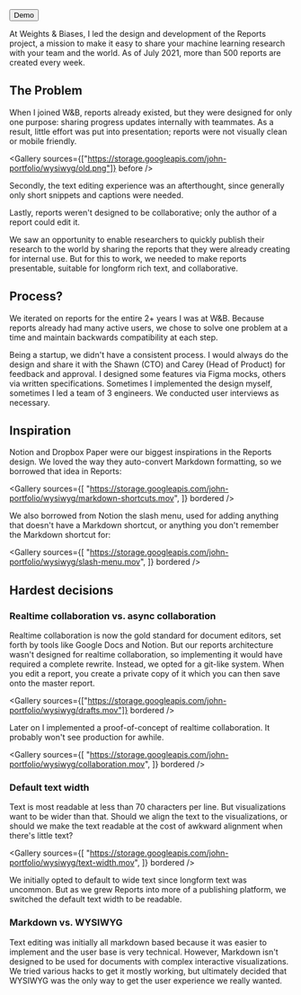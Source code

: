 
<ProjectLayout title="WYSIWYG Reports">

<ButtonGroup>
  <Button
    icon="sports_esports"
    href="https://wandb.ai/wandb/alors%20on%20danse/reports/A-New-Way-to-Create-Reports--VmlldzozOTg0OTg"
  >
    Demo
  </Button>
</ButtonGroup>

At Weights & Biases, I led the design and development of the Reports project, a mission to make it easy to share your machine learning research with your team and the world. As of July 2021, more than 500 reports are created every week.

<ReportHero />

## The Problem

When I joined W&B, reports already existed, but they were designed for only one purpose: sharing progress updates internally with teammates. As a result, little effort was put into presentation; reports were not visually clean or mobile friendly.

<Gallery
  sources={["https://storage.googleapis.com/john-portfolio/wysiwyg/old.png"]}
  before
/>

Secondly, the text editing experience was an afterthought, since generally only short snippets and captions were needed.

Lastly, reports weren't designed to be collaborative; only the author of a report could edit it.

We saw an opportunity to enable researchers to quickly publish their research to the world by sharing the reports that they were already creating for internal use. But for this to work, we needed to make reports presentable, suitable for longform rich text, and collaborative.

## Process?

We iterated on reports for the entire 2+ years I was at W&B. Because reports already had many active users, we chose to solve one problem at a time and maintain backwards compatibility at each step.

Being a startup, we didn't have a consistent process. I would always do the design and share it with the Shawn (CTO) and Carey (Head of Product) for feedback and approval. I designed some features via Figma mocks, others via written specifications. Sometimes I implemented the design myself, sometimes I led a team of 3 engineers. We conducted user interviews as necessary.

## Inspiration

Notion and Dropbox Paper were our biggest inspirations in the Reports design. We loved the way they auto-convert Markdown formatting, so we borrowed that idea in Reports:

<Gallery
  sources={[
    "https://storage.googleapis.com/john-portfolio/wysiwyg/markdown-shortcuts.mov",
  ]}
  bordered
/>

We also borrowed from Notion the slash menu, used for adding anything that doesn't have a Markdown shortcut, or anything you don't remember the Markdown shortcut for:

<Gallery
  sources={[
    "https://storage.googleapis.com/john-portfolio/wysiwyg/slash-menu.mov",
  ]}
  bordered
/>

## Hardest decisions

### Realtime collaboration vs. async collaboration

Realtime collaboration is now the gold standard for document editors, set forth by tools like Google Docs and Notion. But our reports architecture wasn't designed for realtime collaboration, so implementing it would have required a complete rewrite. Instead, we opted for a git-like system. When you edit a report, you create a private copy of it which you can then save onto the master report.

<Gallery
  sources={["https://storage.googleapis.com/john-portfolio/wysiwyg/drafts.mov"]}
  bordered
/>

Later on I implemented a proof-of-concept of realtime collaboration. It probably won't see production for awhile.

<Gallery
  sources={[
    "https://storage.googleapis.com/john-portfolio/wysiwyg/collaboration.mov",
  ]}
  bordered
/>

### Default text width

Text is most readable at less than 70 characters per line. But visualizations want to be wider than that. Should we align the text to the visualizations, or should we make the text readable at the cost of awkward alignment when there's little text?

<Gallery
  sources={[
    "https://storage.googleapis.com/john-portfolio/wysiwyg/text-width.mov",
  ]}
  bordered
/>

We initially opted to default to wide text since longform text was uncommon. But as we grew Reports into more of a publishing platform, we switched the default text width to be readable.

### Markdown vs. WYSIWYG

Text editing was initially all markdown based because it was easier to implement and the user base is very technical. However, Markdown isn't designed to be used for documents with complex interactive visualizations. We tried various hacks to get it mostly working, but ultimately decided that WYSIWYG was the only way to get the user experience we really wanted.

</ProjectLayout>
